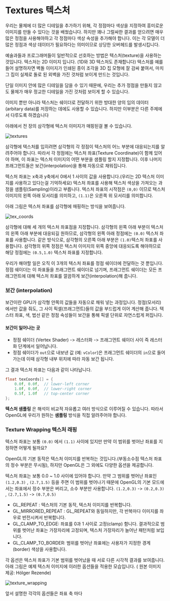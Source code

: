 # Textures 텍스처 

우리는 물체에 더 많은 디테일을 추가하기 위해, 각 정점마다 색상을 지정하여 흥미로운 이미지를 만들 수 있다는 것을 배웠습니다. 
하지만 꽤나 그럴싸한 결과를 얻으려면 매우  많은 정점을 사용해야하고 각 정점마다 색상 속성을 추가해야 합니다. 
이는 각 모델이 더 많은 정점과 색상 데이터가 필요하다는 의미이므로 상당한 오버헤드를 발생시킵니다. 

예술과들과 프로그래머들이 일반적으로 선호하는 방법은 <Green>텍스처(texture)</Green>을 사용하는 것입니다. 
텍스처는 2D 이미지 입니다. (1D와 3D 텍스처도 존재합니다) 택스처를 예를 들어 설명하자면
벽돌 이미지가 인쇄된 종이 조각을 3D 집 모형에 잘 감싸 붙여서, 마치 그 집이 실제로 돌로 된 외벽을 가진 것처럼 
보이게 만드는 것입니다. 

단일 이미지 안에 많은 디테일을 담을 수 있기 때문에, 우리는 추가 정점을 만들지 않고도 물체가 매우 정교한
디테일을 가진 것처럼 보이게 할 수 있습니다. 

<Info>
이미지 뿐만 아니라 텍스처는 쉐이더로 전달하기 위한 방대한 양의 임의 데이터(arbitary data)를 저장하는
데에도 사용할 수 있습니다. 하지만 이부분은 다른 주제에서 다루도록 하겠습니다
</Info>

아래에서 전 장의 삼각형에 <LinkBlock url="https://learnopengl.com/img/textures/wall.jpg" text="벽돌 벽"/> 텍스처 이미지가 매핑된걸 볼 수 있습니다.

![textures](./images/getting-started/textures.png)


삼각형에 텍스처를 입히려면 삼각형의 각 정점이 텍스처의 어느 부분에 대응되는지를 알려주어야 합니다. 
따라서 각 정점에는 <Green>텍스처 좌표(Texture Coordinate)</Green>이 함께 있어야 하며, 이 좌표는 텍스처 이미지의 
어떤 부분을 샘플링 할지 지정합니다. 이후 나머지 프래그먼트들은 보간(interpolation)을 통해 자동으로 채워집니다. 


텍스처 좌표는 x축과 y축에서 0에서 1 사이의 값을 사용합니다.(우리는 2D 텍스처 이미지를 사용하고 있다는걸 기억하세요)
텍스처 좌표를 사용해 텍스처 색상을 가져오는 과정을 <Green>샘플링(Sampling)</Green>이라고 부릅니다. 
텍스처 좌표의 시작점은 `(0,0)` 이므로 텍스처 이미지의 왼쪽 아래 모서리를 의미하고, `(1.1)`은 오른쪽 위 모서리를 의미합니다. 

아래 그림은 텍스처 좌표를 삼각형에 매핑하는 방식을 보여줍니다. 

![tex_coords](./images/getting-started/tex_coords.png)

삼각형에 대해 세 개의 텍스처 좌표점을 지정합니다. 삼각형의 왼쪽 아래 부분이 텍스처의 왼쪽 아래 부분에 대응되길 원하므로,
삼각형의 왼쪽 아래 정점에는 `(0.0)` 텍스처 좌표를 사용합니다. 같은 방식으로, 삼각형의 오른쪽 아래 부분은 `(1.0)`텍스처 좌표를 사용합니다.
삼각형의 위쪽 정점은 텍스처 이미지의 위쪽 중앙에 대응되도록 해야하므로 해당 정점에는 `(0.5,1.0)` 텍스처 좌표를 지정합니다. 

우리가 해야할 일은 오직 이 3개의 텍스처 좌표를 정점 쉐이더에 전달하는 것 뿐입니다. 
정점 쉐이더는 이 좌표들을 프래그먼트 쉐이더로 넘기며, 프래그먼트 쉐이더는 모든 프래그먼트에 대해 텍스처 좌표를 깔끔하게 보간(interpolation)해 줍니다. 


<Collapsible title="보간(interpolation) 이란" variant="info">

### 보간 (interpolation)

보간이란 GPU가 삼각형 안쪽의 값들을 자동으로 채워 넣는 과정입니다. 
정점(모서리)에서만 값을 줘도, 그 사이 픽셀(프래그먼트)들의 값을 부드럽게 이어 계산해 줍니다. 텍스터 좌표, 색, 법선 같은
정점 속성들이 보간을 통해 픽샐 단위로 자연스럽게 퍼집니다. 

#### 보간이 일어나는 곳 

- 정점 쉐이더 (Vertex Shader) -> 레스터화 -> 프래그먼트 쉐이더 사이 즉 레스터화 단계에서 일어납니다. 
- 정점 쉐이더가 `out`으로 내보낸 값 (예: `vColor`)은 프래그먼트 쉐이더의 `in`으로 들어가는데 이때 삼각형 내부 위치에 따라 자동 보간 됩니다. 

</Collapsible>

그 결과 텍스처 좌표는 다음과 같이 나타납니다. 

```cpp
float texCoords[] = {
    0.0f, 0.0f,  // lower-left corner  
    1.0f, 0.0f,  // lower-right corner
    0.5f, 1.0f   // top-center corner
};
```

**텍스처 샘플링** 은 해석이 비교적 자유롭고 여러 방식으로 이루어질 수 있습니다. 따라서 OpenGL에 우리가 원하는 **샘플링** 방식을 직접 알려주어야 합니다. 

### Texture Wrapping 텍스처 래핑 
텍스처 좌표는 보통 `(0.0)` 에서 `(1.1)` 사이에 있지만 만약 이 범위를 벗어난 좌표를 지정하면 어떻게 될까요?

OpenGL의 기본 동작은 텍스처 이미지를 반복하는 것입니다.(부동소수점 텍스처 좌표의 정수 부분은 무시됨), 하지만 OpenGL은 그 외에도 
다양한 옵션을 제공합니다. 


<Collapsible title="부동소수점 텍스처 좌표의 정수 부분은 무시됨이란?" variant="info">

텍스처 좌표는 보통 0.0 ~ 1.0 사이에 있어야 합니다. 
만약 그 범위를 벗어난 좌표인 `(1.2,0.3)` , `(2.7,1.5)` 등을 주면 이 범위를 벗어나기 때문에 
OpenGL의 기본 모드에서는 좌표에서 정수 부분은 버리고, 소수 부분만 사용합니다. 
`(1.2,0.3)` -> `(0.2,0.3)` , `(2.7,1.5)` -> `(0.7,0.5)`

</Collapsible>


 - <Blue>GL_REPEAT</Blue> : 텍스처의 기본 동작, 텍스처 이미지를 반복합니다. 
 - <Blue>GL_MIRRORED_REPEAT</Blue> : <Blue>GL_REPEAT</Blue>와 동일하지만, 각 반복마다 이미지를 좌우로 반전시켜서 반복합니다.
 - <Blue>GL_CLAMP_TO_EDGE</Blue>: 좌표를 0과 1 사이로 고정(clamp) 함니다. 결과적으로 범위를 벗어난 좌표는 가장자리에 고정되며,
 텍스처 가장자리가 늘어난 패턴처럼 보입니다. 
 - <Blue>GL_CLAMP_TO_BORDER</Blue>: 범위를 벗어난 좌표에는 사용자가 지정한 경계(border) 색상을 사용합니다. 

 각 옵션은 텍스처 좌표가 기본 범위를 벗어났을 때 서로 다른 시각적 결과를 보여줍니다. 아래 그림은 예제 텍스처 이미지에 
 이러한 옵션들을 적용한 모습입니다. ( 원본 이미지 제공: Hólger Rezende)

![texture_wrapping](./images/getting-started/texture_wrapping.png)

앞서 설명한 각각의 옵션들은 좌표 축 마다 